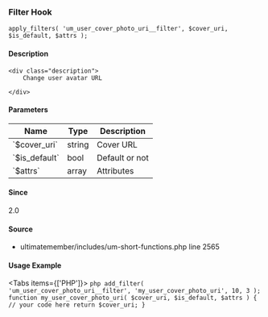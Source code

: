 
<UMBreadCrumb type="filter"/>

### Filter Hook    
    
```
apply_filters( 'um_user_cover_photo_uri__filter', $cover_uri, $is_default, $attrs );
```

#### Description
    <div class="description">
        Change user avatar URL
 
    </div>

#### Parameters
            
<table className="table-auto mt-2 border dark:border-gray-500 p-5 text-sm text-left">
<thead>
<tr>
<th  className="px-3">Name</th>
<th  className="px-3">Type</th>
<th  className="px-3">Description</th>
</tr>
</thead>
<tbody>
               <tr >
               <td className="px-3 py-2">`$cover_uri`</td>
               <td className="px-3 py-2">string</td>
               <td className="px-3 py-2 text-sm">Cover URL</td>
               </tr>
               <tr >
               <td className="px-3 py-2">`$is_default`</td>
               <td className="px-3 py-2">bool</td>
               <td className="px-3 py-2 text-sm">Default or not</td>
               </tr>
               <tr >
               <td className="px-3 py-2">`$attrs`</td>
               <td className="px-3 py-2">array</td>
               <td className="px-3 py-2 text-sm">Attributes</td>
               </tr>
</tbody>
</table>

#### Since
<div class="description">
2.0
</div>

#### Source
  - <Link href="https://github.com/ultimatemember/ultimatemember/tree/2.5.0/includes/um-short-functions.php#L2565">ultimatemember/includes/um-short-functions.php</Link> <Link href="https://github.com/ultimatemember/ultimatemember/tree/2.5.0/includes/um-short-functions.php#L2565">line 2565</Link>



#### Usage Example

<Tabs items={['PHP']}>
    <Tab>
    ```php
    add_filter( 'um_user_cover_photo_uri__filter', 'my_user_cover_photo_uri', 10, 3 );
 function my_user_cover_photo_uri( $cover_uri, $is_default, $attrs ) {
     // your code here
     return $cover_uri;
 }
    ```
    </Tab>
</Tabs>